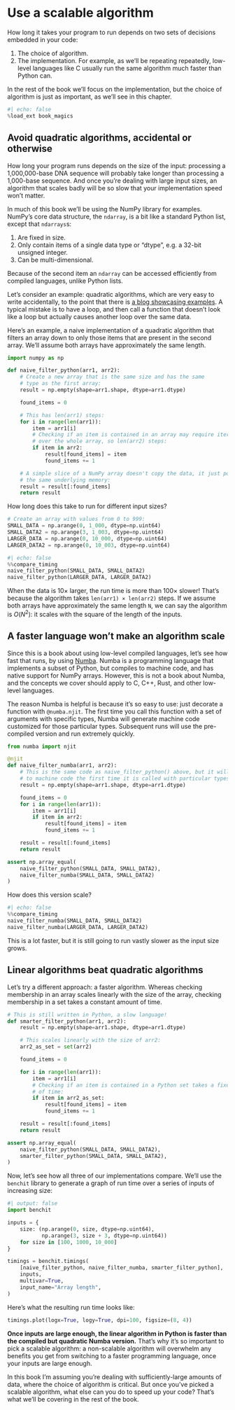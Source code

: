 # Use a scalable algorithm

How long it takes your program to run depends on two sets of decisions embedded in your code:

1. The choice of algorithm.
2. The implementation.
   For example, as we'll be repeating repeatedly, low-level languages like C usually run the same algorithm much faster than Python can.

In the rest of the book we'll focus on the implementation, but the choice of algorithm is just as important, as we'll see in this chapter.

```python
#| echo: false
%load_ext book_magics
```

## Avoid quadratic algorithms, accidental or otherwise

How long your program runs depends on the size of the input: processing a 1,000,000-base DNA sequence will probably take longer than processing a 1,000-base sequence.
And once you're dealing with large input sizes, an algorithm that scales badly will be so slow that your implementation speed won't matter.

In much of this book we'll be using the NumPy library for examples.
NumPy's core data structure, the `ndarray`, is a bit like a standard Python list, except that `ndarrays`s:

1. Are fixed in size.
2. Only contain items of a single data type or "dtype", e.g. a 32-bit unsigned integer.
3. Can be multi-dimensional.

Because of the second item an `ndarray` can be accessed efficiently from compiled languages, unlike Python lists.

Let's consider an example: quadratic algorithms, which are very easy to write accidentally, to the point that there is [a blog showcasing examples](https://accidentallyquadratic.tumblr.com/).
A typical mistake is to have a loop, and then call a function that doesn't look like a loop but actually causes another loop over the same data.

Here's an example, a naive implementation of a quadratic algorithm that filters an array down to only those items that are present in the second array.
We'll assume both arrays have approximately the same length.

```python
import numpy as np

def naive_filter_python(arr1, arr2):
    # Create a new array that is the same size and has the same
    # type as the first array:
    result = np.empty(shape=arr1.shape, dtype=arr1.dtype)

    found_items = 0

    # This has len(arr1) steps:
    for i in range(len(arr1)):
        item = arr1[i]
        # Checking if an item is contained in an array may require iterating
        # over the whole array, so len(arr2) steps:
        if item in arr2:
            result[found_items] = item
            found_items += 1

    # A simple slice of a NumPy array doesn't copy the data, it just points at
    # the same underlying memory:
    result = result[:found_items]
    return result
```

How long does this take to run for different input sizes?

```python
# Create an array with values from 0 to 999:
SMALL_DATA = np.arange(0, 1_000, dtype=np.uint64)
SMALL_DATA2 = np.arange(3, 1_003, dtype=np.uint64)
LARGER_DATA = np.arange(0, 10_000, dtype=np.uint64)
LARGER_DATA2 = np.arange(0, 10_003, dtype=np.uint64)
```

```python
#| echo: false
%%compare_timing
naive_filter_python(SMALL_DATA, SMALL_DATA2)
naive_filter_python(LARGER_DATA, LARGER_DATA2)
```

When the data is 10× larger, the run time is more than 100× slower!
That's because the algorithm takes `len(arr1) × len(arr2)` steps.
If we assume both arrays have approximately the same length `N`, we can say the algorithm is $O(N^{2})$: it scales with the square of the length of the inputs.

## A faster language won't make an algorithm scale

Since this is a book about using low-level compiled languages, let's see how fast that runs, by using [Numba](https://numba.pydata.org/).
Numba is a programming language that implements a subset of Python, but compiles to machine code, and has native support for NumPy arrays.
However, this is not a book about Numba, and the concepts we cover should apply to C, C++, Rust, and other low-level languages.

The reason Numba is helpful is because it's so easy to use: just decorate a function with `@numba.njit`.
The first time you call this function with a set of arguments with specific types, Numba will generate machine code customized for those particular types.
Subsequent runs will use the pre-compiled version and run extremely quickly.

```python
from numba import njit

@njit
def naive_filter_numba(arr1, arr2):
    # This is the same code as naive_filter_python() above, but it will be compiled
    # to machine code the first time it is called with particular types.
    result = np.empty(shape=arr1.shape, dtype=arr1.dtype)

    found_items = 0
    for i in range(len(arr1)):
        item = arr1[i]
        if item in arr2:
            result[found_items] = item
            found_items += 1

    result = result[:found_items]
    return result

assert np.array_equal(
    naive_filter_python(SMALL_DATA, SMALL_DATA2),
    naive_filter_numba(SMALL_DATA, SMALL_DATA2)
)
```

How does this version scale?

```python
#| echo: false
%%compare_timing
naive_filter_numba(SMALL_DATA, SMALL_DATA2)
naive_filter_numba(LARGER_DATA, LARGER_DATA2)
```

This is a lot faster, but it is still going to run vastly slower as the input size grows.

## Linear algorithms beat quadratic algorithms

Let's try a different approach: a faster algorithm.
Whereas checking membership in an array scales linearly with the size of the array, checking membership in a set takes a constant amount of time.

```python
# This is still written in Python, a slow language!
def smarter_filter_python(arr1, arr2):
    result = np.empty(shape=arr1.shape, dtype=arr1.dtype)

    # This scales linearly with the size of arr2:
    arr2_as_set = set(arr2)

    found_items = 0

    for i in range(len(arr1)):
        item = arr1[i]
        # Checking if an item is contained in a Python set takes a fixed amount
        # of time:
        if item in arr2_as_set:
            result[found_items] = item
            found_items += 1

    result = result[:found_items]
    return result

assert np.array_equal(
    naive_filter_python(SMALL_DATA, SMALL_DATA2),
    smarter_filter_python(SMALL_DATA, SMALL_DATA2),
)
```

Now, let's see how all three of our implementations compare.
We'll use the `benchit` library to generate a graph of run time over a series of inputs of increasing size:

```python
#| output: false
import benchit

inputs = {
    size: (np.arange(0, size, dtype=np.uint64),
           np.arange(3, size + 3, dtype=np.uint64))
    for size in [100, 1000, 10_000]
}

timings = benchit.timings(
    [naive_filter_python, naive_filter_numba, smarter_filter_python],
    inputs,
    multivar=True,
    input_name="Array length",
)
```

Here's what the resulting run time looks like:

```python
timings.plot(logx=True, logy=True, dpi=100, figsize=(8, 4))
```

**Once inputs are large enough, the linear algorithm in Python is faster than the compiled but quadratic Numba version.**
That's why it's so important to pick a scalable algorithm: a non-scalable algorithm will overwhelm any benefits you get from switching to a faster programming language, once your inputs are large enough.

In this book I'm assuming you're dealing with sufficiently-large amounts of data, where the choice of algorithm is critical.
But once you've picked a scalable algorithm, what else can you do to speed up your code?
That's what we'll be covering in the rest of the book.

